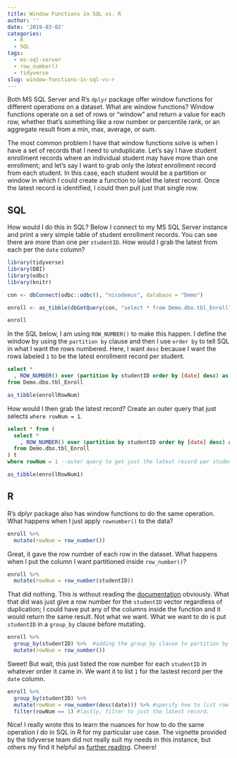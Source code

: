 ```yaml
---
title: Window Functions in SQL vs. R
author: ''
date: '2019-03-02'
categories:
  - R
  - SQL
tags:
  - ms-sql-server
  - row_number()
  - tidyverse
slug: window-functions-in-sql-vs-r
---
```


Both MS SQL Server and R's `dplyr` package offer window functions for different operations on a dataset. What are window functions? Window functions operate on a set of rows or "window" and return a value for each row, whether that's something like a row number or percentile rank, or an aggregate result from a min, max, average, or sum. 

The most common problem I have that window functions solve is when I have a set of records that I need to unduplicate. Let's say I have student enrollment records where an individual student may have more than one enrollment; and let's say I want to grab only the *latest* enrollment record from each student. In this case, each student would be a partition or window in which I could create a function to label the latest record. Once the latest record is identified, I could then pull just that single row.

## SQL

How would I do this in SQL? Below I connect to my MS SQL Server instance and print a very simple table of student enrollment records. You can see there are more than one per `studentID`. How would I grab the latest from each per the `date` column?

```r
library(tidyverse)
library(DBI)
library(odbc)
library(knitr)

con <- dbConnect(odbc::odbc(), "nicodemus", database = "Demo")

enroll <- as_tibble(dbGetQuery(con, "select * from Demo.dbo.tbl_Enroll"))

enroll
```

In the SQL below, I am using `ROW_NUMBER()` to make this happen. I define the window by using the `partition by` clause and then I use `order by` to tell SQL in what I want the rows numbered. Here, I want `desc` because I want the rows labeled `1` to be the latest enrollment record per student.

```sql
select *
  , ROW_NUMBER() over (partition by studentID order by [date] desc) as rowNum --SQL window function syntax
from Demo.dbo.tbl_Enroll
```

```r
as_tibble(enrollRowNum)
```

How would I then grab the latest record? Create an outer query that just selects `where rowNum = 1`.

```sql
select * from (
  select *
    , ROW_NUMBER() over (partition by studentID order by [date] desc) as rowNum
  from Demo.dbo.tbl_Enroll
) t
where rowNum = 1 --outer query to get just the latest record per student.
```

```r
as_tibble(enrollRowNum1)
```

## R

R's dplyr package also has window functions to do the same operation. What happens when I just apply `rownumber()` to the data?

```r
enroll %>% 
  mutate(rowNum = row_number())
```

Great, it gave the row number of each row in the dataset. What happens when I put the column I want partitioned inside `row_number()`?

```r
enroll %>% 
  mutate(rowNum = row_number(studentID))
```

That did nothing. This is without reading the [documentation](https://dplyr.tidyverse.org/reference/ranking.html) obviously. What that did was just give a row number for the `studentID` vector regardless of duplication; I could have put any of the columns inside the function and it would return the same result. Not what we want. What we want to do is put `studentID` in a `group_by` clause before mutating.

```r
enroll %>% 
  group_by(studentID) %>%  #adding the group_by clause to partition by studentID.
  mutate(rowNum = row_number())
```

Sweet! But wait, this just listed the row number for each `studentID` in whatever order it came in. We want it to list `1` for the lastest record per the `date` column.

```r
enroll %>% 
  group_by(studentID) %>%  
  mutate(rowNum = row_number(desc(date))) %>% #specify how to list row numbers here; desc for latest first.
  filter(rowNum == 1) #lastly, filter to just the latest record.
```

Nice! I really wrote this to learn the nuances for how to do the same operation I do in SQL in R for my particular use case. The vignette provided by the tidyverse team did not really suit my needs in this instance, but others my find it helpful as [further reading](https://dplyr.tidyverse.org/articles/window-functions.html). Cheers!












